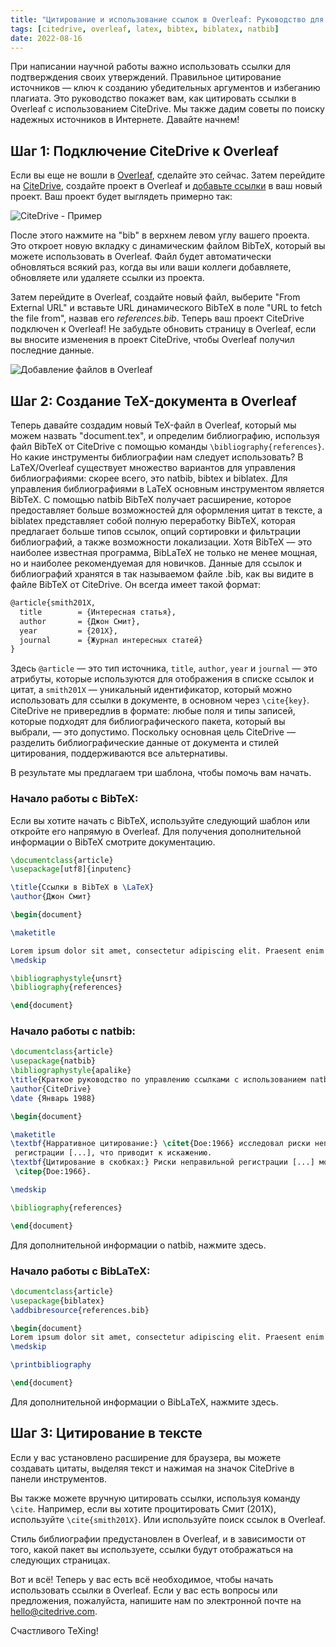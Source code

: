 ```yaml
---
title: "Цитирование и использование ссылок в Overleaf: Руководство для исследователей"
tags: [citedrive, overleaf, latex, bibtex, biblatex, natbib]
date: 2022-08-16
---
```


При написании научной работы важно использовать ссылки для подтверждения своих утверждений. Правильное цитирование источников — ключ к созданию убедительных аргументов и избеганию плагиата. Это руководство покажет вам, как цитировать ссылки в Overleaf с использованием CiteDrive. Мы также дадим советы по поиску надежных источников в Интернете. Давайте начнем!


<CiteDrive />

## Шаг 1: Подключение CiteDrive к Overleaf

Если вы еще не вошли в [Overleaf](https://www.overleaf.com/), сделайте это сейчас. Затем перейдите на [CiteDrive](https://www.citedrive.com/), создайте проект в Overleaf и [добавьте ссылки](https://citedrive.medium.com/adding-bibliographic-references-to-overleaf-with-citedrive-325f131e3ca2) в ваш новый проект. Ваш проект будет выглядеть примерно так:

![CiteDrive - Пример](@assets/images/tutorial/citedrive_project_example.png)

После этого нажмите на "bib" в верхнем левом углу вашего проекта. Это откроет новую вкладку с динамическим файлом BibTeX, который вы можете использовать в Overleaf. Файл будет автоматически обновляться всякий раз, когда вы или ваши коллеги добавляете, обновляете или удаляете ссылки из проекта.

Затем перейдите в Overleaf, создайте новый файл, выберите "From External URL" и вставьте URL динамического BibTeX в поле "URL to fetch the file from", назвав его *references.bib*. Теперь ваш проект CiteDrive подключен к Overleaf! Не забудьте обновить страницу в Overleaf, если вы вносите изменения в проект CiteDrive, чтобы Overleaf получил последние данные.

![Добавление файлов в Overleaf](@assets/images/tutorial/export_bib_to_overleaf.png)

## Шаг 2: Создание TeX-документа в Overleaf

Теперь давайте создадим новый TeX-файл в Overleaf, который мы можем назвать "document.tex", и определим библиографию, используя файл BibTeX от CiteDrive с помощью команды `\bibliography{references}`. Но какие инструменты библиографии нам следует использовать? В LaTeX/Overleaf существует множество вариантов для управления библиографиями: скорее всего, это natbib, bibtex и biblatex. Для управления библиографиями в LaTeX основным инструментом является BibTeX. С помощью natbib BibTeX получает расширение, которое предоставляет больше возможностей для оформления цитат в тексте, а biblatex представляет собой полную переработку BibTeX, которая предлагает больше типов ссылок, опций сортировки и фильтрации библиографий, а также возможности локализации. Хотя BibTeX — это наиболее известная программа, BibLaTeX не только не менее мощная, но и наиболее рекомендуемая для новичков. Данные для ссылок и библиографий хранятся в так называемом файле .bib, как вы видите в файле BibTeX от CiteDrive. Он всегда имеет такой формат:

```latex
@article{smith201X,
  title        = {Интересная статья},
  author       = {Джон Смит},
  year         = {201X},
  journal      = {Журнал интересных статей}
}
```

Здесь `@article` — это тип источника, `title`, `author`, `year` и `journal` — это атрибуты, которые используются для отображения в списке ссылок и цитат, а `smith201X` — уникальный идентификатор, который можно использовать для ссылки в документе, в основном через `\cite{key}`. CiteDrive не привередлив в формате: любые поля и типы записей, которые подходят для библиографического пакета, который вы выбрали, — это допустимо. Поскольку основная цель CiteDrive — разделить библиографические данные от документа и стилей цитирования, поддерживаются все альтернативы.

В результате мы предлагаем три шаблона, чтобы помочь вам начать.

### Начало работы с BibTeX:

Если вы хотите начать с BibTeX, используйте следующий шаблон или откройте его напрямую в Overleaf. Для получения дополнительной информации о BibTeX смотрите документацию.

```latex title="document.tex"
\documentclass{article}
\usepackage[utf8]{inputenc}

\title{Ссылки в BibTeX в \LaTeX}
\author{Джон Смит}

\begin{document}

\maketitle

Lorem ipsum dolor sit amet, consectetur adipiscing elit. Praesent enim urna, dapibus et bibendum vel, consectetur et turpis. Cras a molestie nulla. \cite{Hemingway1952}
\medskip

\bibliographystyle{unsrt}
\bibliography{references}

\end{document}
```

### Начало работы с natbib:

```latex
\documentclass{article}
\usepackage{natbib}
\bibliographystyle{apalike}
\title{Краткое руководство по управлению ссылками с использованием natbib и BibTeX}
\author{CiteDrive}
\date {Январь 1988}

\begin{document}

\maketitle
\textbf{Нарративное цитирование:} \citet{Doe:1966} исследовал риски неправильной \\
 регистрации [...], что приводит к искажению.
\textbf{Цитирование в скобках:} Риски неправильной регистрации [...] могут привести к искажению
 \citep{Doe:1966}.

\medskip

\bibliography{references}

\end{document}
```

Для дополнительной информации о natbib, нажмите здесь.

### Начало работы с BibLaTeX:

```latex
\documentclass{article}
\usepackage{biblatex}
\addbibresource{references.bib}

\begin{document}
Lorem ipsum dolor sit amet, consectetur adipiscing elit. Praesent enim urna, dapibus et bibendum vel, consectetur et turpis. Cras a molestie nulla. \cite{Hemingway1952}
\medskip

\printbibliography

\end{document}
```

Для дополнительной информации о BibLaTeX, нажмите здесь.

## Шаг 3: Цитирование в тексте

Если у вас установлено расширение для браузера, вы можете создавать цитаты, выделяя текст и нажимая на значок CiteDrive в панели инструментов.

Вы также можете вручную цитировать ссылки, используя команду `\cite`. Например, если вы хотите процитировать Смит (201X), используйте `\cite{smith201X}`. Или используйте поиск ссылок в Overleaf.

Стиль библиографии предустановлен в Overleaf, и в зависимости от того, какой пакет вы используете, ссылки будут отображаться на следующих страницах.

Вот и всё! Теперь у вас есть всё необходимое, чтобы начать использовать ссылки в Overleaf. Если у вас есть вопросы или предложения, пожалуйста, напишите нам по электронной почте на hello@citedrive.com.

Счастливого TeXing!
